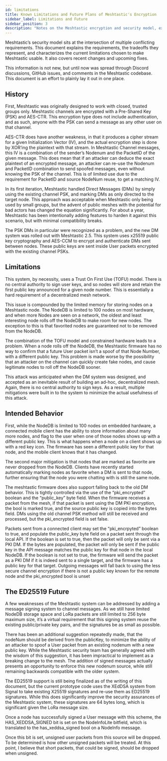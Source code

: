 ```yaml
---
id: limitations
title: Known Limitations and Future Plans of Meshtastic's Encryption
sidebar_label: Limitations and Future
sidebar_position: 3
description: "Notes on the Meshtastic encryption and security model, exploring the known limitations that result from the various requirements of the project, and discussing some future plans."
---
```



Meshtastic’s security model sits at the intersection of multiple conflicting requirements. This document explains the requirements, the tradeoffs they represent, and characterizes the current limitations chosen to make Meshtastic usable. It also covers recent changes and upcoming fixes.

This information is not new, but until now was spread through Discord discussions, GitHub issues, and comments in the Meshtastic codebase. This document is an effort to plainly lay it out in one place.

## History

First, Meshtastic was originally designed to work with closed, trusted groups only. Meshtastic channels are encrypted with a Pre-Shared Key (PSK) and AES-CTR. This encryption type does not include authentication, and as such, anyone with the PSK can send a message as any other user on that channel.

AES-CTR does have another weakness, in that it produces a cipher stream for a given Initialization Vector (IV), and the actual encryption step is done by XOR’ing the plaintext with that stream. In Meshtastic Channel messages, this IV is a combination of the sender’s Nodenum and the PacketID of the given message. This does mean that if an attacker can deduce the exact plaintext of an encrypted message, an attacker can re-use the Nodenum and PacketID combination to send spoofed messages, even without knowing the PSK of the channel. This is of limited use due to the requirement for PacketID and source NodeNum reuse, to get a matching IV.

In its first iteration, Meshtastic handled Direct Messages (DMs) by simply using the existing channel PSK, and marking DMs as only directed to the target node. This approach was acceptable when Meshtastic only being used by small groups, but the advent of public meshes with the potential for bad actors has changed the equation significantly. For about a year, Meshtastic has been intentionally adding features to harden it against this scenario, but with minimal compatibility breaks.

The PSK DMs in particular were recognized as a problem, and the new DM system was rolled out with Meshtastic 2.5. This system uses x25519 public key cryptography and AES-CCM to encrypt and authenticate DMs sent between nodes. These public keys are sent inside User packets encrypted with the existing channel PSKs.

## Limitations

This system, by necessity, uses a Trust On First Use (TOFU) model. There is no central authority to sign user keys, and so nodes will store and retain the first public key announced for a given node number. This is essentially a hard requirement of a decentralized mesh network.

This issue is compounded by the limited memory for storing nodes on a Meshtastic node. The NodeDB is limited to 100 nodes on most hardware, and when more Nodes are seen on a network, the oldest and least interesting node rolls off the NodeDB to make room for new nodes. The exception to this is that favorited nodes are guaranteed not to be removed from the NodeDB.

The combination of the TOFU model and constrained hardware leads to a problem. When a node rolls off the NodeDB, the Meshtastic firmware has no way to confirm that a future User packet isn’t a spoof of that Node Number, with a different public key. This problem is made worse by the possibility that an attacker on the channel can quickly create fake nodes, and cause legitimate nodes to roll off the NodeDB sooner.

This attack was anticipated when the DM system was designed, and accepted as an inevitable result of building an ad-hoc, decentralized mesh. Again, there is no central authority to sign keys. As a result, multiple mitigations were built in to the system to minimize the actual usefulness of this attack.

## Intended Behavior

First, while the NodeDB is limited to 100 nodes on embedded hardware, a connected mobile client has the ability to store information about many more nodes, and flag to the user when one of those nodes shows up with a different public key. This is what happens when a node on a client shows up with a red key icon. The firmware has seen a different public key for that node, and the mobile client knows that it has changed.

The second major mitigation is that nodes that are marked as favorite are never dropped from the NodeDB. Clients have recently started automatically marking nodes as favorite when a DM is sent to that node, further ensuring that the node you were chatting with is still the same node.

The meshtastic firmware does also support falling back to the old DM behavior. This is tightly controlled via the use of the “pki_encrypted” boolean and the “public_key” byte field. When the firmware receives a packet from the mesh, if that packet is sent using the DM PKI encryption, the bool is marked true, and the source public key is copied into the bytes field. DMs using the old channel PSK method will still be received and processed, but the pki_encrypted field is set false.

Packets sent from a connected client may set the “pki_encrpyted” boolean to true, and populate the public_key byte field on a packet sent through the local API. If the boolean is set to true, then the packet will only be sent via a PKI DM. If the bytes are populated, the packet will only be sent if the public key in the API message matches the public key for that node in the local NodeDB. If the boolean is not set to true, the firmware will send the packet as a PKI DM if it is indeed sent to a single target, and the firmware has a public key for that target. Outgoing messages will fall back to using the less secure channel encryption if there is not a public key known for the remote node and the pki_encrypted bool is unset


## The ED25519 Future

A few weaknesses of the Meshtastic system can be addressed by adding a message signing system to channel messages. As we still have limited NodeDB storage space and LoRa packets are still limited to 256 byte maximum size, it’s a virtual requirement that this signing system reuse the existing public/private key pairs, and the signatures be as small as possible.

There has been an additional suggestion repeatedly made, that the nodeNum should be derived from the publicKey, to minimize the ability of an attacker to spoof a User packet from an existing nodenum with a new public key. While the Meshtastic security team has generally agreed with the wisdom of this suggestion, it has been impractical to implement as a breaking change to the mesh. The addition of signed messages actually presents an opportunity to enforce this new nodenum source, while still remaining backwards compatible with the older system. 

The ED25519 support is still being finalized as of the writing of this document, but the current prototype code uses the XEdDSA system from Signal to take existing X25519 signatures and re-use them as ED25519 signatures. While this does significantly improve the security assurances of the Meshtastic system, these signatures are 64 bytes long, which is significant given the LoRa message size.

Once a node has successfully signed a User message with this scheme, the HAS_XEDDSA_SIGNED bit is set on the NodeInfoLite bitfield, which is translated to the has_xeddsa_signed bool on a NodeInfo message.

Once this bit is set, unsigned user packets from this source will be dropped. To be determined is how other unsigned packets will be treated. At this point, I believe that short packets, that could be signed, should be dropped when unsigned.
